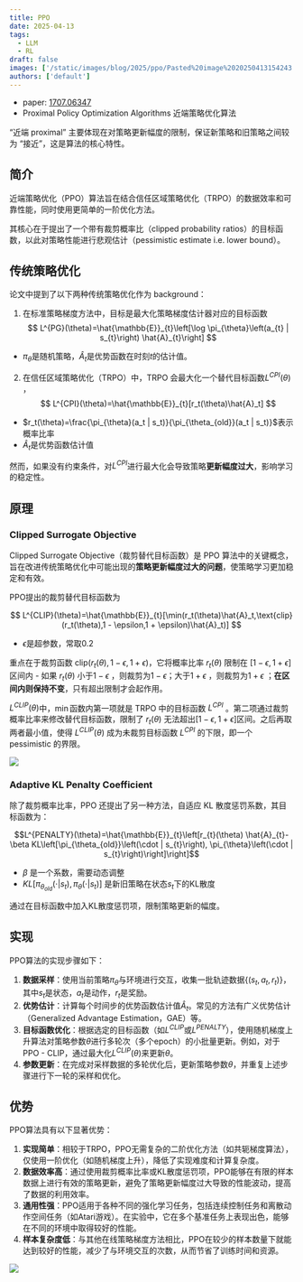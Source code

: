 ```yaml
---
title: PPO
date: 2025-04-13
tags:
  - LLM
  - RL
draft: false
images: ['/static/images/blog/2025/ppo/Pasted%20image%2020250413154243.png']
authors: ['default']
---
```


- paper: [1707.06347](https://arxiv.org/pdf/1707.06347)
- Proximal Policy Optimization Algorithms 近端策略优化算法

“近端 proximal” 主要体现在对策略更新幅度的限制，保证新策略和旧策略之间较为 “接近”，这是算法的核心特性。

## 简介

近端策略优化（PPO）算法旨在结合信任区域策略优化（TRPO）的数据效率和可靠性能，同时使用更简单的一阶优化方法。

其核心在于提出了一个带有裁剪概率比（clipped probability ratios）的目标函数，以此对策略性能进行悲观估计（pessimistic estimate i.e. lower bound）。

## 传统策略优化

论文中提到了以下两种传统策略优化作为 background：

1. 在标准策略梯度方法中，目标是最大化策略梯度估计器对应的目标函数
   $$
   L^{PG}(\theta)=\hat{\mathbb{E}}_{t}\left[\log \pi_{\theta}\left(a_{t} | s_{t}\right) \hat{A}_{t}\right]
   $$

- $\pi_{\theta}$是随机策略，$\hat{A}_{t}$是优势函数在时刻$t$的估计值。

2. 在信任区域策略优化（TRPO）中，TRPO 会最大化一个替代目标函数$L^{CPI}(\theta)$ ，
   $$
   L^{CPI}(\theta)=\hat{\mathbb{E}}_{t}[r_t(\theta)\hat{A}_t]
   $$

- $r_t(\theta)=\frac{\pi_{\theta}(a_t | s_t)}{\pi_{\theta_{old}}(a_t | s_t)}$表示概率比率
- $\hat{A}_t$是优势函数估计值

然而，如果没有约束条件，对$L^{CPI}$进行最大化会导致策略**更新幅度过大**，影响学习的稳定性。

## 原理

### Clipped Surrogate Objective

Clipped Surrogate Objective（裁剪替代目标函数）是 PPO 算法中的关键概念，旨在改进传统策略优化中可能出现的**策略更新幅度过大的问题**，使策略学习更加稳定和有效。

PPO提出的裁剪替代目标函数为

$$
L^{CLIP}(\theta)=\hat{\mathbb{E}}_{t}[\min(r_t(\theta)\hat{A}_t,\text{clip}(r_t(\theta),1 - \epsilon,1 + \epsilon)\hat{A}_t)]
$$

- $\epsilon$是超参数，常取$0.2$

重点在于裁剪函数 $\text{clip}(r_t(\theta),1 - \epsilon,1 + \epsilon)$，它将概率比率 $r_t(\theta)$ 限制在 $[1 - \epsilon,1 + \epsilon]$ 区间内 - 如果 $r_t(\theta)$ 小于$1 - \epsilon$ ，则裁剪为$1 - \epsilon$；大于$1 + \epsilon$ ，则裁剪为$1 + \epsilon$ ；**在区间内则保持不变**，只有超出限制才会起作用。

$L^{CLIP}(\theta)$中，$\min$函数内第一项就是 TRPO 中的目标函数 $L^{CPI}$ 。第二项通过裁剪概率比率来修改替代目标函数，限制了 $r_t(\theta)$ 无法超出$[1 - \epsilon,1 + \epsilon]$区间。之后再取两者最小值，使得 $L^{CLIP}(\theta)$ 成为未裁剪目标函数 $L^{CPI}$ 的下限，即一个 pessimistic 的界限。

![](/static/images/blog/2025/ppo/Pasted%20image%2020250413152733.png)

### Adaptive KL Penalty Coefficient

除了裁剪概率比率，PPO 还提出了另一种方法，自适应 KL 散度惩罚系数，其目标函数为：

$$L^{PENALTY}(\theta)=\hat{\mathbb{E}}_{t}\left[r_{t}(\theta) \hat{A}_{t}-\beta KL\left[\pi_{\theta_{old}}\left(\cdot | s_{t}\right), \pi_{\theta}\left(\cdot | s_{t}\right)\right]\right]$$

- $\beta$ 是一个系数，需要动态调整
- $KL\left[\pi_{\theta_{old}}\left(\cdot | s_{t}\right), \pi_{\theta}\left(\cdot | s_{t}\right)\right]$ 是新旧策略在状态$s_t$下的KL散度

通过在目标函数中加入KL散度惩罚项，限制策略更新的幅度。

## 实现

PPO算法的实现步骤如下：

1. **数据采样**：使用当前策略$\pi_{\theta}$与环境进行交互，收集一批轨迹数据$\{(s_t, a_t, r_t)\}$，其中$s_t$是状态，$a_t$是动作，$r_t$是奖励。
2. **优势估计**：计算每个时间步的优势函数估计值$\hat{A}_{t}$。常见的方法有广义优势估计（Generalized Advantage Estimation，GAE）等。
3. **目标函数优化**：根据选定的目标函数（如$L^{CLIP}$或$L^{PENALTY}$），使用随机梯度上升算法对策略参数$\theta$进行多轮次（多个epoch）的小批量更新。例如，对于PPO - CLIP，通过最大化$L^{CLIP}(\theta)$来更新$\theta$。
4. **参数更新**：在完成对采样数据的多轮优化后，更新策略参数$\theta$，并重复上述步骤进行下一轮的采样和优化。

## 优势

PPO算法具有以下显著优势：

1. **实现简单**：相较于TRPO，PPO无需复杂的二阶优化方法（如共轭梯度算法），仅使用一阶优化（如随机梯度上升），降低了实现难度和计算复杂度。
2. **数据效率高**：通过使用裁剪概率比率或KL散度惩罚项，PPO能够在有限的样本数据上进行有效的策略更新，避免了策略更新幅度过大导致的性能波动，提高了数据的利用效率。
3. **通用性强**：PPO适用于各种不同的强化学习任务，包括连续控制任务和离散动作空间任务（如Atari游戏）。在实验中，它在多个基准任务上表现出色，能够在不同的环境中取得较好的性能。
4. **样本复杂度低**：与其他在线策略梯度方法相比，PPO在较少的样本数量下就能达到较好的性能，减少了与环境交互的次数，从而节省了训练时间和资源。

![](/static/images/blog/2025/ppo/Pasted%20image%2020250413154243.png)
